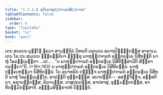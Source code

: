 ```yaml
---
title: "1.7.2.8 ທຸຕິຍພາຫຸປ຺ປຈາລກສິກ຺ຂາປທ"
tableOfContents: false
sidebar:
  order: 9
type: "tipitaka"
basket: "vi"
book: "paci"
---
```



<DynamicBreadcrumb />

<Division number="593" book="paci">

<Paragraph number="1770" book="paci">
ເຕນ ສມເຍນ ພຸທ຺ໂຘ ຠຄວາ ສາວຕ຺ຖິຍໍ ວິຫຣຕິ ເຊຕວເນ ອນາຖປິຓ຺ຑິກສ຺ສ ອາຣາເມ. ເຕນ ໂຂ ປນ ສມເຍນ ຉພ຺ພຄ຺ຄິຍາ ຠິກ຺ຂູ ພາຫຸປ຺ປຈາລກໍ ອນ຺ຕຣຆເຣ ນິສີທນ຺ຕິ ພາຫຸໍ ໂອລມ຺ເພນ຺ຕາ …ເປ… .
</Paragraph>

<Paragraph number="1771" book="paci">
<Emphasis>“ນ ພາຫຸປ຺ປຈາລກໍ ອນ຺ຕຣຆເຣ ນິສີທິສ຺ສາມີຕິ ສິກ຺ຂາ ກຣຓີຍາ”</Emphasis>ຕິ. (*18*:<Emphasis>163</Emphasis>)
</Paragraph>

<Paragraph number="1772" book="paci">
ນ ພາຫຸປ຺ປຈາລກໍ ອນ຺ຕຣຆເຣ ນິສີທິຕພ຺ພໍ. ພາຫຸໍ ປຄ຺ຄເຫຕ຺ວາ ນິສີທິຕພ຺ພໍ. ໂຍ ອນາທຣິຍໍ ປຏິຈ຺ຈ ພາຫຸປ຺ປຈາລກໍ ອນ຺ຕຣຆເຣ ນິສີທຕິ ພາຫຸໍ ໂອລມ຺ເພນ຺ໂຕ, ອາປຕ຺ຕິ ທຸກ຺ກຏສ຺ສ.
</Paragraph>

<Paragraph number="1773" book="paci">
ອນາປຕ຺ຕິ—  ອສຎ຺ຈິຈ຺ຈ, ອສ຺ສຕິຍາ, ອຊານນ຺ຕສ຺ສ, ຄິລານສ຺ສ, ວາສູປຄຕສ຺ສ, ອາປທາສຸ, ອຸມ຺ມຕ຺ຕກສ຺ສ, ອາທິກມ຺ມິກສ຺ສາຕິ.

</Paragraph>
</Division>

<Paragraph number="1774" type="center" book="paci">
ອຏ຺ຐມສິກ຺ຂາປທໍ ນິຏ຺ຐິຕໍ.
</Paragraph>